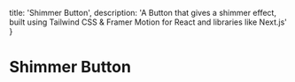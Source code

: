   title: 'Shimmer Button',
  description: 'A Button that gives a shimmer effect, built using Tailwind CSS & Framer Motion for React and libraries like Next.js'
}

<BackButton href="/docs/components/button" />

# Shimmer Button

<ComponentPreview path="components/button/ShimmerButton" />